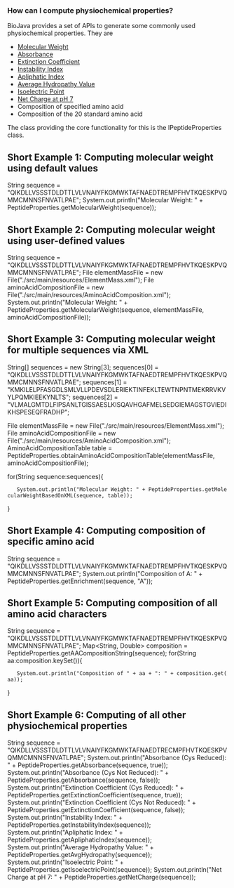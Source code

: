 === How can I compute physiochemical properties? ===

BioJava provides a set of APIs to generate some commonly used physiochemical properties. They are 
<ul>
   <li>[http://biojava.org/wiki/BioJava:CookBook:AAPROP:molecularweight Molecular Weight]</li>
   <li>[http://biojava.org/wiki/BioJava:CookBook:AAPROP:absorbanceandextinctioncoefficient Absorbance]</li>
   <li>[http://biojava.org/wiki/BioJava:CookBook:AAPROP:absorbanceandextinctioncoefficient Extinction Coefficient]</li>
   <li>[http://biojava.org/wiki/BioJava:CookBook:AAPROP:instabilityindex Instability Index]</li>
   <li>[http://biojava.org/wiki/BioJava:CookBook:AAPROP:apliphaticindex Apliphatic Index]</li>
   <li>[http://biojava.org/wiki/BioJava:CookBook:AAPROP:averagehydropathyvalue Average Hydropathy Value]</li>
   <li>[http://biojava.org/wiki/BioJava:CookBook:AAPROP:isoelectricpoint Isoelectric Point]</li>
   <li>[http://biojava.org/wiki/BioJava:CookBook:AAPROP:netcharge Net Charge at pH 7]</li>
   <li>Composition of specified amino acid</li>
   <li>Composition of the 20 standard amino acid</li>
</ul>

The class providing the core functionality for this is the IPeptideProperties class.

==Short Example 1: Computing molecular weight using default values ==

<java>
String sequence = "QIKDLLVSSSTDLDTTLVLVNAIYFKGMWKTAFNAEDTREMPFHVTKQESKPVQMMCMNNSFNVATLPAE";
System.out.println("Molecular Weight: " + PeptideProperties.getMolecularWeight(sequence));
</java>

==Short Example 2: Computing molecular weight using user-defined values==

<java>
String sequence = "QIKDLLVSSSTDLDTTLVLVNAIYFKGMWKTAFNAEDTREMPFHVTKQESKPVQMMCMNNSFNVATLPAE";
File elementMassFile = new File("./src/main/resources/ElementMass.xml");
File aminoAcidCompositionFile = new File("./src/main/resources/AminoAcidComposition.xml");
System.out.println("Molecular Weight: " + PeptideProperties.getMolecularWeight(sequence, elementMassFile, aminoAcidCompositionFile));
</java>

==Short Example 3: Computing molecular weight for multiple sequences via XML==

<java>
String[] sequences = new String[3];
sequences[0] = "QIKDLLVSSSTDLDTTLVLVNAIYFKGMWKTAFNAEDTREMPFHVTKQESKPVQMMCMNNSFNVATLPAE";
sequences[1] = "KMKILELPFASGDLSMLVLLPDEVSDLERIEKTINFEKLTEWTNPNTMEKRRVKVYLPQMKIEEKYNLTS";
sequences[2] = "VLMALGMTDLFIPSANLTGISSAESLKISQAVHGAFMELSEDGIEMAGSTGVIEDIKHSPESEQFRADHP";

File elementMassFile = new File("./src/main/resources/ElementMass.xml");
File aminoAcidCompositionFile = new File("./src/main/resources/AminoAcidComposition.xml");
AminoAcidCompositionTable table = PeptideProperties.obtainAminoAcidCompositionTable(elementMassFile, aminoAcidCompositionFile);

for(String sequence:sequences){
    System.out.println("Molecular Weight: " + PeptideProperties.getMolecularWeightBasedOnXML(sequence, table));
}
</java>

==Short Example 4: Computing composition of specific amino acid==

<java>
String sequence = "QIKDLLVSSSTDLDTTLVLVNAIYFKGMWKTAFNAEDTREMPFHVTKQESKPVQMMCMNNSFNVATLPAE";
System.out.println("Composition of A: " + PeptideProperties.getEnrichment(sequence, "A"));
</java>

==Short Example 5: Computing composition of all amino acid characters==

<java>
String sequence = "QIKDLLVSSSTDLDTTLVLVNAIYFKGMWKTAFNAEDTREMPFHVTKQESKPVQMMCMNNSFNVATLPAE";
Map<String, Double> composition = PeptideProperties.getAACompositionString(sequence);
for(String aa:composition.keySet()){
	System.out.println("Composition of " + aa + ": " + composition.get(aa));
}
</java>

==Short Example 6: Computing of all other physiochemical properties==

<java>
String sequence = "QIKDLLVSSSTDLDTTLVLVNAIYFKGMWKTAFNAEDTRECMPFHVTKQESKPVQMMCMNNSFNVATLPAE";
System.out.println("Absorbance (Cys Reduced): " + PeptideProperties.getAbsorbance(sequence, true));
System.out.println("Absorbance (Cys Not Reduced): " + PeptideProperties.getAbsorbance(sequence, false));
System.out.println("Extinction Coefficient (Cys Reduced): " + PeptideProperties.getExtinctionCoefficient(sequence, true));
System.out.println("Extinction Coefficient (Cys Not Reduced): " + PeptideProperties.getExtinctionCoefficient(sequence, false));
System.out.println("Instability Index: " + PeptideProperties.getInstabilityIndex(sequence));
System.out.println("Apliphatic Index: " + PeptideProperties.getApliphaticIndex(sequence));
System.out.println("Average Hydropathy Value: " + PeptideProperties.getAvgHydropathy(sequence));
System.out.println("Isoelectric Point: " + PeptideProperties.getIsoelectricPoint(sequence));
System.out.println("Net Charge at pH 7: " + PeptideProperties.getNetCharge(sequence));
</java>